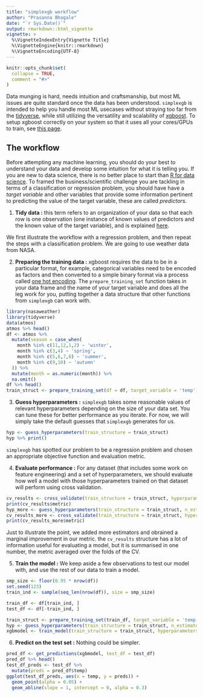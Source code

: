 ```yaml
---
title: "simplexgb workflow"
author: "Prasanna Bhogale"
date: "`r Sys.Date()`"
output: rmarkdown::html_vignette
vignette: >
  %\VignetteIndexEntry{Vignette Title}
  %\VignetteEngine{knitr::rmarkdown}
  %\VignetteEncoding{UTF-8}
---
```


```r
knitr::opts_chunk$set(
  collapse = TRUE,
  comment = "#>"
)
```

Data munging is hard, needs intuition and craftsmanship, but most ML issues are quite standard once the data has been understood. `simplexgb` is intended to help you handle most ML usecases without straying too far from the [tidyverse](https://www.tidyverse.org/), while still utilizing the versatility and scalability of [xgboost](https://xgboost.readthedocs.io/en/latest/). To setup xgboost correctly on your system so that it uses all your cores/GPUs to train, see [this page](https://xgboost.readthedocs.io/en/latest/build.html).

## The workflow

Before attempting any machine learning, you should do your best to understand your data and develop some intuition for what it is telling you. If you are new to data science, there is no better place to start than [R for data science](https://r4ds.had.co.nz/).
To framed the business/scientific challenge you are tackling in terms of a classification or regression problem, you should have have a *target variable* and other variables that provide some information pertinent to predicting the value of the target variable, these are called *predictors*. 

1. **Tidy data :** this term refers to an organization of your data so that each row is one observation (one instance of known values of predictors and the known value of the target variable), and is explained [here](http://vita.had.co.nz/papers/tidy-data.html).

We first illustrate the workflow with a regression problem, and then repeat the steps with a classification problem. We are going to use weather data from NASA. 

2. **Preparing the training data :** xgboost requires the data to be in a particular format, for example, categorical variables need to be encoded as factors and then converted to a simple binary format via a process called [one hot encoding](https://en.wikipedia.org/wiki/One-hot). The `prepare_training_set` function takes in your data frame and the name of your target variable and does all the leg work for you, putting together a data structure that other functions from `simplexgb` can work with. 

```r
library(nasaweather)
library(tidyverse)
data(atmos)
atmos %>% head()
df <- atmos %>% 
  mutate(season = case_when(
    month %in% c(11,12,1,2) ~ 'winter',
    month %in% c(3,4) ~ 'spring',
    month %in% c(5,6,7,8) ~ 'summer',
    month %in% c(9,10) ~ 'autumn'
  )) %>% 
  mutate(month = as.numeric(month)) %>% 
  na.omit()
df %>% head()
train_struct <- prepare_training_set(df = df, target_variable = 'temp')
```

3. **Guess hyperparameters :** `simplexgb` takes some reasonable values of relevant hyperparameters depending on the size of your data set. You can tune these for better performance as you iterate. For now, we will simply take the default guesses that `simplexgb` generates for us. 

```r
hyp <- guess_hyperparameters(train_structure = train_struct)
hyp %>% print()
```

`simplexgb` has spotted our problem to be a regression problem and chosen an appropriate objective function and evaluation metric. 

4. **Evaluate performance :** For any dataset (that includes some work on feature engineering) and a set of hyperparameters, we should evaluate how well a model with those hyperparameters trained on that dataset will perform using cross validation. 

```r
cv_results <- cross_validate(train_structure = train_struct, hyperparameters = hyp, nfold = 5)
print(cv_results$metric)
hyp_more <- guess_hyperparameters(train_structure = train_struct, n_estimators = 50000)
cv_results_more <- cross_validate(train_structure = train_struct, hyperparameters = hyp_more, nfold = 5)
print(cv_results_more$metric)
```
Just to illustrate the point, we added more estimators and obrained a marginal improvement in our metric. the `cv_results` structure has a lot of information useful for evaluating a model, but it is summarised in one number, the metric averaged over the folds of the CV. 

5. **Train the model :** We keep aside a few observations to test our model with, and use the rest of our data to train a model.

```r
smp_size <- floor(0.95 * nrow(df))
set.seed(123)
train_ind <- sample(seq_len(nrow(df)), size = smp_size)

train_df <- df[train_ind, ]
test_df <- df[-train_ind, ]

train_struct <- prepare_training_set(train_df, target_variable = 'temp')
hyp <- guess_hyperparameters(train_structure = train_struct, n_estimators = 100000, depth = 4)
xgbmodel <- train_model(train_structure = train_struct, hyperparameters = hyp)
```


6. **Predict on the test set :** Nothing could be simpler. 

```r
pred_df <- get_predictions(xgbmodel, test_df = test_df)
pred_df %>% head()
test_df_preds <- test_df %>% 
  mutate(preds = pred_df$temp)
ggplot(test_df_preds, aes(x = temp, y = preds)) +
  geom_point(alpha = 0.05) +
  geom_abline(slope = 1, intercept = 0, alpha = 0.3)
```

